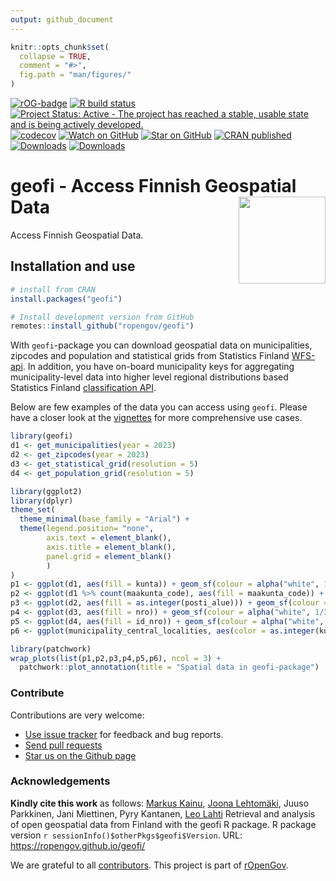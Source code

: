 ```yaml
---
output: github_document
---
```


```r
knitr::opts_chunk$set(
  collapse = TRUE,
  comment = "#>",
  fig.path = "man/figures/"
)
```

<!-- badges: start -->
  [![rOG-badge](https://ropengov.github.io/rogtemplate/reference/figures/ropengov-badge.svg)](https://ropengov.org/)
  [![R build status](https://github.com/rOpenGov/geofi//workflows/R-CMD-check/badge.svg)](https://github.com/rOpenGov/geofi/actions/)
  [![Project Status: Active - The project has reached a stable, usable state and is being actively developed.](https://www.repostatus.org/badges/latest/active.svg)](https://www.repostatus.org/)
  [![codecov](https://codecov.io/gh/rOpenGov/geofi/branch/master/graph/badge.svg?token=yJSHHMSSKs)](https://app.codecov.io/gh/rOpenGov/geofi)
  [![Watch on GitHub](https://img.shields.io/github/watchers/ropengov/geofi.svg?style=social)](https://github.com/ropengov/geofi/watchers/)
  [![Star on GitHub](https://img.shields.io/github/stars/ropengov/geofi.svg?style=social)](https://github.com/ropengov/geofi/stargazers/)
[![CRAN published](https://www.r-pkg.org/badges/version/geofi)](https://www.r-pkg.org/pkg/geofi)
[![Downloads](http://cranlogs.r-pkg.org/badges/grand-total/geofi)](https://cran.r-project.org/package=geofi)
[![Downloads](http://cranlogs.r-pkg.org/badges/geofi)](https://cran.r-project.org/package=geofi)
<!-- badges: end -->



# geofi - Access Finnish Geospatial Data <a href='https://ropengov.github.io/geofi/'><img src='man/figures/logo.png' align="right" height="139" /></a>


<!-- README.md is generated from README.Rmd. Please edit that file -->

Access Finnish Geospatial Data. 

## Installation and use

```r
# install from CRAN
install.packages("geofi")

# Install development version from GitHub
remotes::install_github("ropengov/geofi")
```

With `geofi`-package you can download geospatial data on municipalities, zipcodes and population and statistical grids from Statistics Finland [WFS-api](https://stat.fi/org/avoindata/paikkatietoaineistot_en.html). In addition, you have on-board municipality keys for aggregating municipality-level data  into higher level regional distributions based Statistics Finland [classification API](https://data.stat.fi/api/classifications/v2/).

Below are few examples of the data you can access using `geofi`. Please have a closer look at the [vignettes](https://ropengov.github.io/geofi/articles/index.html) for more comprehensive use cases. 

```r
library(geofi)
d1 <- get_municipalities(year = 2023)
d2 <- get_zipcodes(year = 2023)
d3 <- get_statistical_grid(resolution = 5)
d4 <- get_population_grid(resolution = 5)

library(ggplot2)
library(dplyr)
theme_set(
  theme_minimal(base_family = "Arial") +
  theme(legend.position= "none",
        axis.text = element_blank(),
        axis.title = element_blank(),
        panel.grid = element_blank()
        )
)
p1 <- ggplot(d1, aes(fill = kunta)) + geom_sf(colour = alpha("white", 1/3)) + labs(subtitle = "municipalities")
p2 <- ggplot(d1 %>% count(maakunta_code), aes(fill = maakunta_code)) + geom_sf(colour = alpha("white", 1/3)) + labs(subtitle = "Aggregated municipality data \nat region (maakunta) level \n(one of many!)")
p3 <- ggplot(d2, aes(fill = as.integer(posti_alue))) + geom_sf(colour = alpha("white", 1/3)) + labs(subtitle = "zipcodes")
p4 <- ggplot(d3, aes(fill = nro)) + geom_sf(colour = alpha("white", 1/3)) + labs(subtitle = "statistical grid")
p5 <- ggplot(d4, aes(fill = id_nro)) + geom_sf(colour = alpha("white", 1/3)) + labs(subtitle = "population grid")
p6 <- ggplot(municipality_central_localities, aes(color = as.integer(kuntatunnus))) + geom_sf() + labs(subtitle = "Central municipality localities")

library(patchwork)
wrap_plots(list(p1,p2,p3,p4,p5,p6), ncol = 3) + 
  patchwork::plot_annotation(title = "Spatial data in geofi-package")
```



### Contribute

Contributions are very welcome:

  * [Use issue tracker](https://github.com/ropengov/geofi/issues) for feedback and bug reports.
  * [Send pull requests](https://github.com/ropengov/geofi/)
  * [Star us on the Github page](https://github.com/ropengov/geofi/)


### Acknowledgements

**Kindly cite this work** as follows: 
[Markus Kainu](https://github.com/muuankarski), [Joona Lehtomäki](https://github.com/jlehtoma), Juuso Parkkinen, Jani Miettinen, Pyry Kantanen, [Leo Lahti](https://github.com/antagomir)
Retrieval and analysis of open geospatial data from Finland with the geofi R package. R package version `r sessionInfo()$otherPkgs$geofi$Version`. URL: [https://ropengov.github.io/geofi/](https://ropengov.github.io/geofi/)

We are grateful to all [contributors](https://github.com/rOpenGov/geofi/graphs/contributors). This project is part of [rOpenGov](https://ropengov.org).


